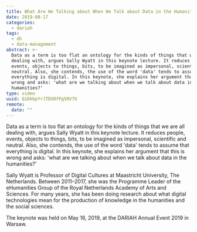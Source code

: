 ```yaml
---
title: What Are We Talking about When We Talk about Data in the Humanities?
date: 2019-08-17
categories:
  - dariah
tags:
  - dh
  - data-management
abstract: >-
  Data as a term is too flat an ontology for the kinds of things that we are all
  dealing with, argues Sally Wyatt in this keynote lecture. It reduces people,
  events, objects to things, bits, to be imagined as impersonal, scientific and
  neutral. Also, she contends, the use of the word 'data' tends to assume that
  everything is digital. In this keynote, she explains her argument that this is
  wrong and asks: 'what are we talking about when we talk about data in the
  humanities?'
type: video
uuid: QiDkbpYrJTDGRfPg5RV7O
remote:
  date: ""
---
```


Data as a term is too flat an ontology for the kinds of things that we are all
dealing with, argues Sally Wyatt in this keynote lecture. It reduces people,
events, objects to things, bits, to be imagined as impersonal, scientific and
neutral. Also, she contends, the use of the word 'data' tends to assume that
everything is digital. In this keynote, she explains her argument that this is
wrong and asks: 'what are we talking about when we talk about data in the
humanities?'

Sally Wyatt is Professor of Digital Cultures at Maastricht University, The
Netherlands. Between 2011–2017, she was the Programme Leader of the eHumanities
Group of the Royal Netherlands Academy of Arts and Sciences. For many years, she
has been doing research about what digital technologies mean for the production
of knowledge in the humanities and the social sciences.

The keynote was held on May 16, 2019, at the DARIAH Annual Event 2019 in Warsaw.

<VideoCard
  title="What Are We Talking about When We Talk about Data in the Humanities?"
  id="fmziX4lHBoc"
  image="assets/images/cms/posts/what-talking-about-data-in-humanities/sally-wyatt.png"
/>
